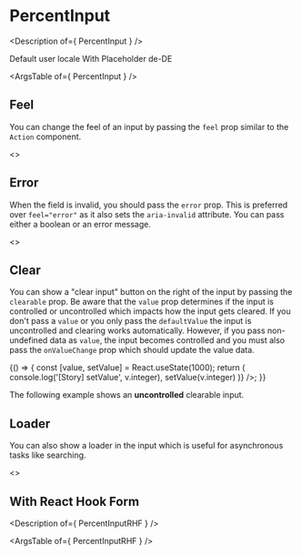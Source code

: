 


<Meta title="Basics/Inputs/Percent Input" />

# PercentInput

<Description of={ PercentInput } />

<Canvas>
  <Story name="PercentInput">
    <Label>Default user locale</Label>
    <PercentInput defaultValue={7500} />
    <Label style={moreSpace}>With Placeholder</Label>
    <PercentInput placeholder="Enter your value" />
    <Label style={moreSpace}>de-DE</Label>
    <PercentInput locale="de-DE" defaultValue={10} />
  </Story>
</Canvas>

<ArgsTable of={ PercentInput } />

## Feel

You can change the feel of an input by passing the `feel` prop similar
to the `Action` component.

<Canvas>
  <Story name="Feel" decorators={[ColumnOfItems]}>
    <>
      <PercentInput feel="primary" placeholder="Primary" style={moreSpace} />
      <PercentInput feel="success" placeholder="Success" style={moreSpace} />
      <PercentInput feel="error" placeholder="Error" style={moreSpace} />
      <PercentInput feel="warn" placeholder="Warn" style={moreSpace} />
    </>
  </Story>
</Canvas>

## Error

When the field is invalid, you should pass the `error` prop.
This is preferred over `feel="error"` as it also sets the `aria-invalid`
attribute. You can pass either a boolean or an error message.

<Canvas>
  <Story name="Error" decorators={[ColumnOfItems]}>
    <>
      <PercentInput error="No bueno" placeholder="Enter Email" style={moreSpace} />
    </>
  </Story>
</Canvas>

## Clear
You can show a "clear input" button on the right of the input by
passing the `clearable` prop. Be aware that the `value` prop determines
if the input is controlled or uncontrolled which impacts how the input
gets cleared. If you don't pass a `value` or you only pass the `defaultValue`
the input is uncontrolled and clearing works automatically. However,
if you pass non-undefined data as `value`, the input becomes controlled
and you must also pass the `onValueChange` prop which should update the value
data.

<Canvas>
  <Story name="Clearable (controlled)">
    <Example>
      {() => {
        const [value, setValue] = React.useState(1000);
        return <PercentInput clearable tight value={value} onValueChange={v => ( console.log('[Story] setValue', v.integer), setValue(v.integer) )} />;
      }}
    </Example>
  </Story>
</Canvas>

The following example shows an **uncontrolled** clearable input.
<Canvas>
  <Story name="Clearable (uncontrolled)">
    <PercentInput clearable tight defaultValue={1000} placeholder="Type a number" />
  </Story>
</Canvas>

## Loader

You can also show a loader in the input which is useful for
asynchronous tasks like searching.

<Canvas>
  <Story name="Loader" decorators={[ColumnOfItems]}>
    <>
      <PercentInput loading placeholder="Loading..." tight />
    </>
  </Story>
</Canvas>


## With React Hook Form

<Description of={ PercentInputRHF } />

<ArgsTable of={ PercentInputRHF } />

